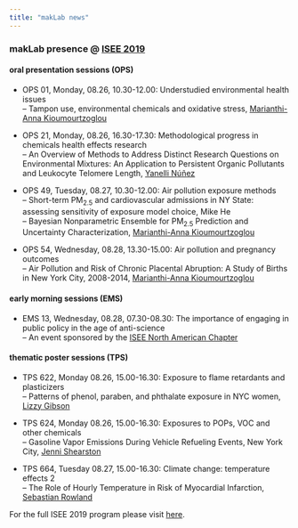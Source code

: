 ```yaml
---
title: "makLab news"
---
```


### makLab presence @ [ISEE 2019](https://isee2019.org/){target="_blank"}

#### oral presentation sessions (OPS)

- OPS 01, Monday, 08.26, 10.30-12.00: Understudied environmental health issues <br> 
-- Tampon use, environmental chemicals and oxidative stress, [Marianthi-Anna Kioumourtzoglou](https://www.mailman.columbia.edu/people/our-faculty/mk3961){target="_blank"} 

- OPS 21, Monday, 08.26, 16.30-17.30: Methodological progress in chemicals health effects research <br>
-- An Overview of Methods to Address Distinct Research Questions on Environmental Mixtures: An Application to Persistent Organic Pollutants and Leukocyte Telomere Length, [Yanelli N<span>&#250;</span><span>&#241;</span>ez](https://yanellinunez.github.io){target="_blank"}

- OPS 49, Tuesday, 08.27, 10.30-12.00: Air pollution exposure methods <br> 
-- Short-term PM<sub>2.5</sub> and cardiovascular admissions in NY State: assessing sensitivity of exposure model choice, Mike He <br> 
-- Bayesian Nonparametric Ensemble for PM<sub>2.5</sub> Prediction and Uncertainty Characterization, [Marianthi-Anna Kioumourtzoglou](https://www.mailman.columbia.edu/people/our-faculty/mk3961){target="_blank"}

- OPS 54, Wednesday, 08.28, 13.30-15.00: Air pollution and pregnancy outcomes <br> 
-- Air Pollution and Risk of Chronic Placental Abruption: A Study of Births in New York City, 2008-2014, [Marianthi-Anna Kioumourtzoglou](https://www.mailman.columbia.edu/people/our-faculty/mk3961){target="_blank"}

#### early morning sessions (EMS)

- EMS 13, Wednesday, 08.28, 07.30-08.30: The importance of engaging in public policy in the age of anti-science <br> 
-- An event sponsored by the [ISEE North American Chapter](https://www.iseepi.org/Public/Chapters/North-American/Public/Regional_Chapters/NA_Chapter.aspx?hkey=b9352075-0b5d-43c3-aac0-ce581e024900){target="_blank"}


#### thematic poster sessions (TPS)

- TPS 622, Monday 08.26, 15.00-16.30: Exposure to flame retardants and plasticizers <br>
-- Patterns of phenol, paraben, and phthalate exposure in NYC women, [Lizzy Gibson](https://lizzyagibson.github.io){target="_blank"}

- TPS 624, Monday 08.26, 15.00-16.30: Exposures to POPs, VOC and other chemicals <br>
-- Gasoline Vapor Emissions During Vehicle Refueling Events, New York City, [Jenni Shearston](https://jenni-shearston.github.io/){target="_blank"}

- TPS 664, Tuesday 08.27, 15.00-16.30: Climate change: temperature effects 2 <br>
-- The Role of Hourly Temperature in Risk of Myocardial Infarction, [Sebastian Rowland](https://s-rowland.github.io/srowland.github.io/index.html){target="_blank"}

For the full ISEE 2019 program please visit [here](https://cbd.eventsair.com/QuickEventWebsitePortal/isee2019/program/Agenda){target="_blank"}.
